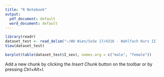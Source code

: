 ```yaml
---
title: "R Notebook"
output:
  pdf_document: default
  word_document: default
---
```




```r
library(readr)
dataset_test <- read_delim("~/WU Wien/SoSe 17/4316 - Wahlfach Kurs II - Methoden der empirischen Sozialforschung/Meth. d. emp. Soz.forsch. II/dataset_test.csv", ";", escape_double = FALSE, trim_ws = TRUE)
View(dataset_test)

barplot(table(dataset_test$I_sex), names.arg = c("male", "female"))

```



Add a new chunk by clicking the *Insert Chunk* button on the toolbar or by pressing *Ctrl+Alt+I*.


